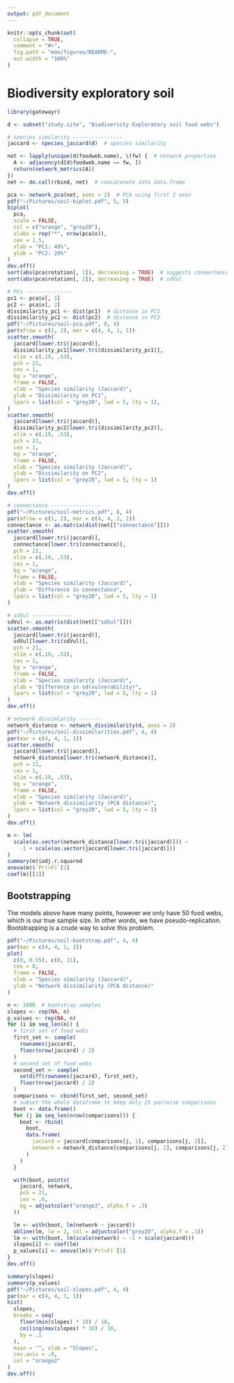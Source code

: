 ```yaml
---
output: pdf_document
---
```


```r
knitr::opts_chunk$set(
  collapse = TRUE,
  comment = "#>",
  fig.path = "man/figures/README-",
  out.width = "100%"
)
```

# Biodiversity exploratory soil

```r
library(gatewayr)

d <- subset("study.site", "Biodiversity Exploratory soil food webs")

# species similarity ----------------
jaccard <- species_jaccard(d)  # species similarity

net <- lapply(unique(d$foodweb.name), \(fw) {  # network properties
  A <- adjacency(d[d$foodweb.name == fw, ])
  return(network_metrics(A))
})
net <- do.call(rbind, net)  # concatenate into data.frame

pca <- network_pca(net, axes = 2)  # PCA using first 2 axes
pdf("~/Pictures/soil-biplot.pdf", 5, 5)
biplot(
  pca,
  scale = FALSE,
  col = c("orange", "grey20"),
  xlabs = rep("*", nrow(pca$x)),
  cex = 1.5,
  xlab = "PC1: 49%",
  ylab = "PC2: 29%"
)
dev.off()
sort(abs(pca$rotation[, 1]), decreasing = TRUE)  # suggests connectance
sort(abs(pca$rotation[, 2]), decreasing = TRUE)  # sdVul

# PCs ---------------
pc1 <- pca$x[, 1]
pc2 <- pca$x[, 2]
dissimilarity_pc1 <- dist(pc1)  # distance in PC1
dissimilarity_pc2 <- dist(pc2)  # distance in PC2
pdf("~/Pictures/soil-pca.pdf", 8, 4)
par(mfrow = c(1, 2), mar = c(4, 4, 1, 1))
scatter.smooth(
  jaccard[lower.tri(jaccard)],
  dissimilarity_pc1[lower.tri(dissimilarity_pc1)],
  xlim = c(.19, .53),  
  pch = 21,
  cex = 1,
  bg = "orange",
  frame = FALSE,
  xlab = "Species similarity (Jaccard)",
  ylab = "Dissimilarity on PC1",
  lpars = list(col = "grey20", lwd = 5, lty = 1),
)
scatter.smooth(
  jaccard[lower.tri(jaccard)],
  dissimilarity_pc2[lower.tri(dissimilarity_pc2)],  
  xlim = c(.19, .53), 
  pch = 21,
  cex = 1,
  bg = "orange",
  frame = FALSE,
  xlab = "Species similarity (Jaccard)",
  ylab = "Dissimilarity on PC2",
  lpars = list(col = "grey20", lwd = 5, lty = 1)
)
dev.off()

# connectance ----------------
pdf("~/Pictures/soil-metrics.pdf", 8, 4)
par(mfrow = c(1, 2), mar = c(4, 4, 1, 1))
connectance <- as.matrix(dist(net[["connectance"]]))
scatter.smooth(
  jaccard[lower.tri(jaccard)],
  connectance[lower.tri(connectance)],  
  pch = 21,
  xlim = c(.19, .53),
  cex = 1,
  bg = "orange",
  frame = FALSE,
  xlab = "Species similarity (Jaccard)",
  ylab = "Difference in connectance",
  lpars = list(col = "grey20", lwd = 5, lty = 1)
)

# sdVul -------------
sdVul <- as.matrix(dist(net[["sdVul"]]))
scatter.smooth(
  jaccard[lower.tri(jaccard)],
  sdVul[lower.tri(sdVul)],  
  pch = 21,
  xlim = c(.19, .53),  
  cex = 1,
  bg = "orange",
  frame = FALSE,
  xlab = "Species similarity (Jaccard)",
  ylab = "Difference in sd(vulnerability)",
  lpars = list(col = "grey20", lwd = 5, lty = 1)
)
dev.off()

# network dissimlarity -------
network_distance <- network_dissimilarity(d, axes = 2)
pdf("~/Pictures/soil-dissimilarities.pdf", 4, 4)
par(mar = c(4, 4, 1, 1))
scatter.smooth(
  jaccard[lower.tri(jaccard)],
  network_distance[lower.tri(network_distance)],  
  pch = 21,
  cex = 1,
  xlim = c(.19, .53),
  bg = "orange",
  frame = FALSE,
  xlab = "Species similarity (Jaccard)",
  ylab = "Network dissimilarity (PCA distance)",
  lpars = list(col = "grey20", lwd = 5, lty = 1)
)
dev.off()

m <- lm(
  scale(as.vector(network_distance[lower.tri(jaccard)])) ~ 
    -1 + scale(as.vector(jaccard[lower.tri(jaccard)]))
)
summary(m)$adj.r.squared
anova(m)$`Pr(>F)`[1]
coef(m)[[1]]
```

## Bootstrapping

The models above have many points, however we only have 50 food webs, which is our true sample size.
In other words, we have pseudo-replication.
Bootstrapping is a crude way to solve this problem.

```r
pdf("~/Pictures/soil-bootstrap.pdf", 4, 4)
par(mar = c(4, 4, 1, 1))
plot(
  c(0, 0.55), c(0, 11),
  cex = 0,
  frame = FALSE,
  xlab = "Species similarity (Jaccard)",
  ylab = "Network dissimilarity (PCA distance)"
)

n <- 1000  # bootstrap samples
slopes <- rep(NA, n)
p_values <- rep(NA, n)
for (i in seq_len(n)) {
  # first set of food webs
  first_set <- sample(
    rownames(jaccard),
    floor(nrow(jaccard) / 2)
  )
  # second set of food webs
  second_set <- sample(
    setdiff(rownames(jaccard), first_set),
    floor(nrow(jaccard) / 2)
  )
  comparisons <- cbind(first_set, second_set)
  # subset the whole dataframe to keep only 25 pairwise comparisons
  boot <- data.frame()
  for (j in seq_len(nrow(comparisons))) {
    boot <- rbind(
      boot,
      data.frame(
        jaccard = jaccard[comparisons[j, 1], comparisons[j, 2]],
        network = network_distance[comparisons[j, 1], comparisons[j, 2]]
      )
    )
  }

  with(boot, points(
    jaccard, network,
    pch = 21,
    cex = .6,
    bg = adjustcolor("orange3", alpha.f = .3)
  ))

  lm <- with(boot, lm(network ~ jaccard))
  abline(lm, lw = 2, col = adjustcolor("grey20", alpha.f = .1))
  lm <- with(boot, lm(scale(network) ~ -1 + scale(jaccard)))
  slopes[i] <- coef(lm)
  p_values[i] <- anova(lm)$`Pr(>F)`[1]
}
dev.off()

summary(slopes)
summary(p_values)
pdf("~/Pictures/soil-slopes.pdf", 4, 4)
par(mar = c(4, 4, 1, 1))
hist(
  slopes,
  breaks = seq(
    floor(min(slopes) * 10) / 10,
    ceiling(max(slopes) * 10) / 10,
    by = .1
  ),
  main = "", xlab = "Slopes",
  cex.axis = .9,
  col = "orange2"
)
dev.off()
```
